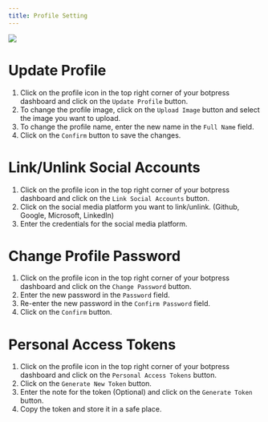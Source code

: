 ```yaml
---
title: Profile Setting
---
```


<img src="./assets/user-profile-options.png" />

# Update Profile

1. Click on the profile icon in the top right corner of your botpress dashboard and click on the `Update Profile` button.
2. To change the profile image, click on the `Upload Image` button and select the image you want to upload.
3. To change the profile name, enter the new name in the `Full Name` field.
4. Click on the `Confirm` button to save the changes.

# Link/Unlink Social Accounts

1. Click on the profile icon in the top right corner of your botpress dashboard and click on the `Link Social Accounts` button.
2. Click on the social media platform you want to link/unlink. (Github, Google, Microsoft, LinkedIn)
3. Enter the credentials for the social media platform.

# Change Profile Password

1. Click on the profile icon in the top right corner of your botpress dashboard and click on the `Change Password` button.
2. Enter the new password in the `Password` field.
3. Re-enter the new password in the `Confirm Password` field.
4. Click on the `Confirm` button.

# Personal Access Tokens

1. Click on the profile icon in the top right corner of your botpress dashboard and click on the `Personal Access Tokens` button.
2. Click on the `Generate New Token` button.
3. Enter the note for the token (Optional) and click on the `Generate Token` button.
4. Copy the token and store it in a safe place.
